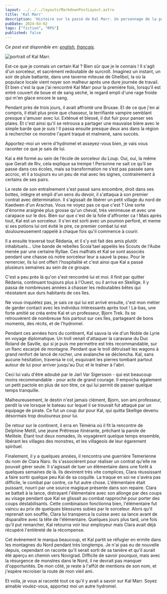 ```yaml
---
layout: ../../../layouts/MarkdownPostLayout.astro
title: 'Kal Marr'
description: 'Histoire sur le passé de Kal Marr. Un personnage de la partie du jeu de role The Witcher que je joue.'
pubDate: 2024-03-02
tags: ["fiction", "RPG"]
published: false
---
```


*Ce post est disponible en: [english](/posts/KalMarr/), [français](/posts/KalMarr/fr/).*

<Image 
    src={kal} 
    class="img-50 img-mobile"
    alt="portrait of Kal Marr."
/>

Est-ce que je connais un certain Kal ? Bien sûr que je le connais ! Il s'agit d'un sorceleur, et sacrément redoutable de surcroît. Imaginez un instant, un soir de pluie battante, dans une taverne miteuse de Ghelibol, la où la populace locale vient noyer son malheur après une dure journée de travail. Et bien c'est la que j'ai rencontré Kal Marr pour la première fois, lorsqu'il est entré couvert de boue et de sang séché, le regard empli d'une rage froide qui m'en glace encore le sang.

Pendant près de trois jours, il avait affronté une Bruxae. Et de ce que j'en ai compris, il était plus proie que chasseur, la terrifiante vampire semblant presque s'amuser avec lui. Exténué et blessé, il dut fuir pour panser ses plaies. Et c'est ainsi qu'il se retrouva a partager une mauvaise bière avec le simple barde que je suis ! Il passa ensuite presque deux ans dans la région à rechercher ce monstre l'ayant traqué et malmené, sans succès. 

Apportez-moi un verre d'hydromel et asseyez-vous bien, je vais vous raconter ce que je sais de lui.

Kal a été formé au sein de l’école de sorceleur du Loup. Oui, oui, la même que Geralt de Riv, cela explique sa trempe ! Personne ne sait ce qu’il se passe dans ces écoles, mais sa transformation ne s’est pas passée sans accroc, et il a toujours eu un peu de mal avec les signes, contrairement à certains de ses pairs.

Le reste de son entraînement s'est passé sans encombre, droit dans ses bottes, intègre et empli d'un sens du devoir, il s'attaqua à son premier contrat avec détermination. Il s'agissait de libérer un petit village du nord de Kaedwen d'un Arachas. Vous ne voyez pas ce que c'est ? Une sorte d'énorme araignée plus grosse qu'un cheval, très venimeuse et avec une carapace sur le dos. Bien sur que c'est de la folie d'affronter ca ! Mais après tout, Kal est un sorceleur. Il s'en est sorti avec un poumon perforé, et meme si ses potions lui ont évité le pire, ce premier combat lui est douloureusement rappelé à chaque fois qu'il commence à courir. 

Il a ensuite traversé tout Rédania, et il s'y est fait des amis plutôt inhabituels... Une bande de rebelles Scoia'tael appelés les Scouts de l'Aube menée par une certaine Ryllae. Ces malfrats et Kal se sont associés pendant une chasse où notre sorceleur leur a sauvé la peau. Pour le remercier, ils lui ont offert l'hospitalité et c'est ainsi que Kal a passé plusieurs semaines au sein de ce groupe.

C'est a peu près là qu'on s'est rencontré lui et moi. Il finit par quitter Rédania, continuant toujours plus à l'Ouest, ou il arriva en Skellige. Il y passa de nombreuses années à chasser les redoutables bêtes qui résistaient aux durs habitants de ces îles.

Ne vous-inquiétez pas, je sais ce qui lui est arrivé ensuite, c'est mon métier de garder contact avec les individus intéressants après tout ! Là-bas, une forte amitié se créa entre Kal et un professeur, Bjorn Trek. Ils se retrouvèrent de nombreuse fois partout sur ces îles, partageant de bons moments, des récits, et de l'hydromel.

Pendant ces années hors du continent, Kal sauva la vie d'un Noble de Lyrie en voyage diplomatique. Un troll venait d'attaquer la caravane du Duc Roland de Saville, qui si je puis me permettre est très recommandable, sur un flanc escarpé de montagne. Pendant que le troll détruisait les wagons à grand renfort de lancé de rocher, une avalanche se déclencha. Kal, sans aucune hésitation, traversa le col, esquivant les pierres tombant partout autour de lui pour arriver jusqu'au Duc et le traîner à l'abri.

Ceci lui valu d'être adoubé par le Jarl Var Sigersson - qui est beaucoup moins recommandable - pour acte de grand courage. Il empocha également un petit pactole en plus de son titre, ce qui lui permit de passer quelque temps tranquille.

Malheureusement, le destin n'est jamais clément, Bjorn, son ami professeur, perdit la vie lorsque le bateau sur lequel il se trouvait fut attaqué par un équipage de pirate. Ce fut un coup dur pour Kal, qui quitta Skellige devenu désormais trop douloureux pour lui.

De retour sur le continent, il erra en Téméria où il fit la rencontre de Delphine Metill, une jeune Prêtresse itinérante, prêchant la parole de Melitele. Étant tout deux nomades, ils voyagèrent quelque temps ensemble, libérant les villages des monstres, et les villageois de leur égarement spirituel.

Finalement, il y a quelques années, il rencontra une guerrière Temerienne du nom de Clara Naro. Ils s'associèrent pour réaliser un contrat qu'elle ne pouvait gérer seule. Il s'agissait de tuer un élémentaire dans une forêt à quelques semaines de là. Ils devinrent très vite complices, Clara réussissant a faire sortir quelque peu Kal de sa coquille. La traque en soi ne s'avéra pas difficile, le combat par contre, ce fut autre chose. L'élémentaire était puissant, nourri par une source magique présente dans son repaire. Clara se battait à la lance, distrayant l'élémentaire avec son allonge par des coups au visage pendant que Kal se glissait au combat rapproché pour porter des coups déstabilisants. Cette combinaison fonctionna bien, l'élémentaire fut vaincu au prix de quelques blessures subies par le sorceleur. Alors qu'il reprenait son souffle, Clara lui transperca la cuisse avec sa lance avant de disparaître avec la tête de l'élémentaire. Quelques jours plus tard, une fois qu'il put remarcher, Kal retourna voir leur employeur mais Clara avait déjà récupéré l'entièreté de la récompense.

Cet évènement le marqua beaucoup, et Kal partit se réfugier en ermite dans les montagnes du Nord pendant très longtemps. Je n'ai pas eu de nouvelle depuis, cependant on raconte qu'il serait sorti de sa tanière et qu'il aurait été aperçu en chemin vers Novigrad. Difficile de savoir pourquoi, mais avec la résurgence de monstres dans le Nord, il ne devrait pas manquer d'opportunités. De mon côté, je reste à l'affût de mentions de son nom, et j'espère recroiser la route de mon vieil ami.

Et voila, je vous ai raconté tout ce qu'il y avait a savoir sur Kal Marr. Soyez aimable voulez-vous, apportez moi un autre hydromel.





